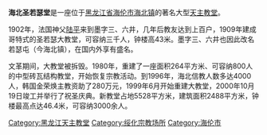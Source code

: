'''海北圣若瑟堂'''是一座位于[[黑龙江省|黑龙江省]][[海伦市|海伦市]][[海北镇_(海伦市)|海北镇]]的著名大型[[天主教堂|天主教堂]]。

1902年，法国神父[[陆平_(法国)|陆平]]来到墨字三、六井，几年后教友达到上百户，1909年建成哥特式的圣若瑟大教堂，可容纳三千人，钟楼高43米。墨字三、六井也因此改名若瑟屯（今海北镇），在国内外享有盛名。

文革期间，大教堂被拆毁。1980年，重建了一座面积264平方米、可容纳800人的中型砖瓦结构教堂，开始恢复宗教活动。到1996年，海北信教人数多达4000人，韩国金荣焕主教资助了280万元，1999年6月开始重建大教堂，2000年10月19日竣工并举行了祝圣庆典。新教堂占地5528平方米，建筑面积2488平方米，钟楼最高点达46.4米，可容纳3000余人。

[[Category:黑龙江天主教堂|Category:黑龙江天主教堂]]
[[Category:绥化宗教场所|Category:绥化宗教场所]]
[[Category:海伦市|Category:海伦市]]